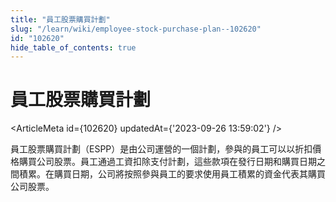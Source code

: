 ```yaml
---
title: "員工股票購買計劃"
slug: "/learn/wiki/employee-stock-purchase-plan--102620"
id: "102620"
hide_table_of_contents: true
---
```



# 員工股票購買計劃

<ArticleMeta id={102620} updatedAt={'2023-09-26 13:59:02'} />
<div className='border-solid border-b border-t-0 my-4 border-[var(--ifm-color-gray-300)]' />

員工股票購買計劃（ESPP）是由公司運營的一個計劃，參與的員工可以以折扣價格購買公司股票。員工通過工資扣除支付計劃，這些款項在發行日期和購買日期之間積累。在購買日期，公司將按照參與員工的要求使用員工積累的資金代表其購買公司股票。
